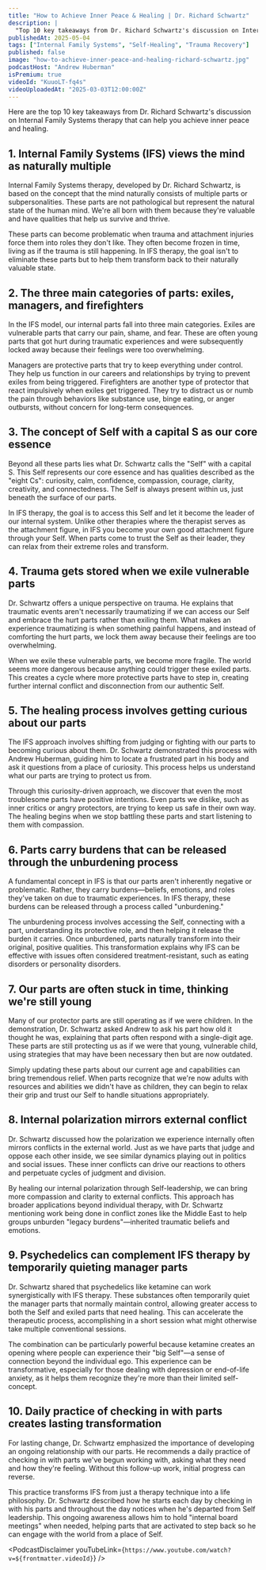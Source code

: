 ```yaml
---
title: "How to Achieve Inner Peace & Healing | Dr. Richard Schwartz"
description: |
  "Top 10 key takeaways from Dr. Richard Schwartz's discussion on Internal Family Systems therapy that can help you achieve inner peace and healing."
publishedAt: 2025-05-04
tags: ["Internal Family Systems", "Self-Healing", "Trauma Recovery"]
published: false
image: "how-to-achieve-inner-peace-and-healing-richard-schwartz.jpg"
podcastHost: "Andrew Huberman"
isPremium: true
videoId: "KuuoLT-fq4s"
videoUploadedAt: "2025-03-03T12:00:00Z"
---
```



<PodcastSummaryPageLayout frontmatter={frontmatter}>
Here are the top 10 key takeaways from Dr. Richard Schwartz's discussion on Internal Family Systems therapy that can help you achieve inner peace and healing.

## 1. Internal Family Systems (IFS) views the mind as naturally multiple

Internal Family Systems therapy, developed by Dr. Richard Schwartz, is based on the concept that the mind naturally consists of multiple parts or subpersonalities. These parts are not pathological but represent the natural state of the human mind. We're all born with them because they're valuable and have qualities that help us survive and thrive.

These parts can become problematic when trauma and attachment injuries force them into roles they don't like. They often become frozen in time, living as if the trauma is still happening. In IFS therapy, the goal isn't to eliminate these parts but to help them transform back to their naturally valuable state.

## 2. The three main categories of parts: exiles, managers, and firefighters

In the IFS model, our internal parts fall into three main categories. Exiles are vulnerable parts that carry our pain, shame, and fear. These are often young parts that got hurt during traumatic experiences and were subsequently locked away because their feelings were too overwhelming.

Managers are protective parts that try to keep everything under control. They help us function in our careers and relationships by trying to prevent exiles from being triggered. Firefighters are another type of protector that react impulsively when exiles get triggered. They try to distract us or numb the pain through behaviors like substance use, binge eating, or anger outbursts, without concern for long-term consequences.

## 3. The concept of Self with a capital S as our core essence

Beyond all these parts lies what Dr. Schwartz calls the "Self" with a capital S. This Self represents our core essence and has qualities described as the "eight Cs": curiosity, calm, confidence, compassion, courage, clarity, creativity, and connectedness. The Self is always present within us, just beneath the surface of our parts.

In IFS therapy, the goal is to access this Self and let it become the leader of our internal system. Unlike other therapies where the therapist serves as the attachment figure, in IFS you become your own good attachment figure through your Self. When parts come to trust the Self as their leader, they can relax from their extreme roles and transform.

## 4. Trauma gets stored when we exile vulnerable parts

Dr. Schwartz offers a unique perspective on trauma. He explains that traumatic events aren't necessarily traumatizing if we can access our Self and embrace the hurt parts rather than exiling them. What makes an experience traumatizing is when something painful happens, and instead of comforting the hurt parts, we lock them away because their feelings are too overwhelming.

When we exile these vulnerable parts, we become more fragile. The world seems more dangerous because anything could trigger these exiled parts. This creates a cycle where more protective parts have to step in, creating further internal conflict and disconnection from our authentic Self.

## 5. The healing process involves getting curious about our parts

The IFS approach involves shifting from judging or fighting with our parts to becoming curious about them. Dr. Schwartz demonstrated this process with Andrew Huberman, guiding him to locate a frustrated part in his body and ask it questions from a place of curiosity. This process helps us understand what our parts are trying to protect us from.

Through this curiosity-driven approach, we discover that even the most troublesome parts have positive intentions. Even parts we dislike, such as inner critics or angry protectors, are trying to keep us safe in their own way. The healing begins when we stop battling these parts and start listening to them with compassion.

## 6. Parts carry burdens that can be released through the unburdening process

A fundamental concept in IFS is that our parts aren't inherently negative or problematic. Rather, they carry burdens—beliefs, emotions, and roles they've taken on due to traumatic experiences. In IFS therapy, these burdens can be released through a process called "unburdening."

The unburdening process involves accessing the Self, connecting with a part, understanding its protective role, and then helping it release the burden it carries. Once unburdened, parts naturally transform into their original, positive qualities. This transformation explains why IFS can be effective with issues often considered treatment-resistant, such as eating disorders or personality disorders.

## 7. Our parts are often stuck in time, thinking we're still young

Many of our protector parts are still operating as if we were children. In the demonstration, Dr. Schwartz asked Andrew to ask his part how old it thought he was, explaining that parts often respond with a single-digit age. These parts are still protecting us as if we were that young, vulnerable child, using strategies that may have been necessary then but are now outdated.

Simply updating these parts about our current age and capabilities can bring tremendous relief. When parts recognize that we're now adults with resources and abilities we didn't have as children, they can begin to relax their grip and trust our Self to handle situations appropriately.

## 8. Internal polarization mirrors external conflict

Dr. Schwartz discussed how the polarization we experience internally often mirrors conflicts in the external world. Just as we have parts that judge and oppose each other inside, we see similar dynamics playing out in politics and social issues. These inner conflicts can drive our reactions to others and perpetuate cycles of judgment and division.

By healing our internal polarization through Self-leadership, we can bring more compassion and clarity to external conflicts. This approach has broader applications beyond individual therapy, with Dr. Schwartz mentioning work being done in conflict zones like the Middle East to help groups unburden "legacy burdens"—inherited traumatic beliefs and emotions.

## 9. Psychedelics can complement IFS therapy by temporarily quieting manager parts

Dr. Schwartz shared that psychedelics like ketamine can work synergistically with IFS therapy. These substances often temporarily quiet the manager parts that normally maintain control, allowing greater access to both the Self and exiled parts that need healing. This can accelerate the therapeutic process, accomplishing in a short session what might otherwise take multiple conventional sessions.

The combination can be particularly powerful because ketamine creates an opening where people can experience their "big Self"—a sense of connection beyond the individual ego. This experience can be transformative, especially for those dealing with depression or end-of-life anxiety, as it helps them recognize they're more than their limited self-concept.

## 10. Daily practice of checking in with parts creates lasting transformation

For lasting change, Dr. Schwartz emphasized the importance of developing an ongoing relationship with our parts. He recommends a daily practice of checking in with parts we've begun working with, asking what they need and how they're feeling. Without this follow-up work, initial progress can reverse.

This practice transforms IFS from just a therapy technique into a life philosophy. Dr. Schwartz described how he starts each day by checking in with his parts and throughout the day notices when he's departed from Self leadership. This ongoing awareness allows him to hold "internal board meetings" when needed, helping parts that are activated to step back so he can engage with the world from a place of Self.

<PodcastDisclaimer
  youTubeLink={`https://www.youtube.com/watch?v=${frontmatter.videoId}`}
/>

</PodcastSummaryPageLayout>
